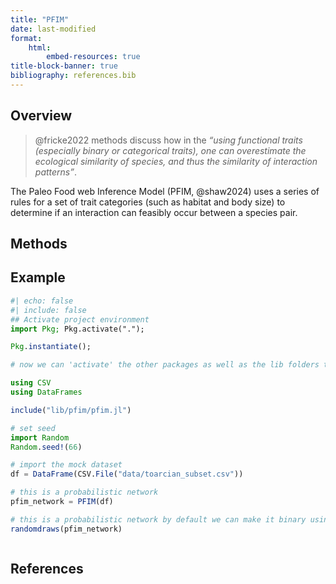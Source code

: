 ```yaml
---
title: "PFIM"
date: last-modified
format:
    html:
        embed-resources: true
title-block-banner: true
bibliography: references.bib
---
```


## Overview

> @fricke2022 methods discuss how in the *"using functional traits (especially binary or categorical traits), one can overestimate the ecological similarity of species, and thus the similarity of interaction patterns"*. 

The Paleo Food web Inference Model (PFIM, @shaw2024) uses a series of rules for a set of trait categories (such as habitat and body size) to determine if an interaction can feasibly occur between a species pair.

## Methods

## Example

``` julia
#| echo: false
#| include: false
## Activate project environment
import Pkg; Pkg.activate(".");

Pkg.instantiate();

# now we can 'activate' the other packages as well as the lib folders that has the PFIM rules and functions.

using CSV
using DataFrames

include("lib/pfim/pfim.jl")
```

```julia
# set seed
import Random
Random.seed!(66)

# import the mock dataset
df = DataFrame(CSV.File("data/toarcian_subset.csv"))

# this is a probabilistic network
pfim_network = PFIM(df)

# this is a probabilistic network by default we can make it binary using the random draws function
randomdraws(pfim_network)



```

## References {.unnumbered}

::: {#refs}
:::